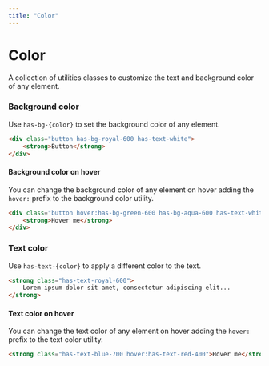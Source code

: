 ```yaml
---
title: "Color"
---
```


# Color

A collection of utilities classes to customize the text and background color of any element. 

### Background color

Use `has-bg-{color}` to set the background color of any element. 

```html live=true bg=blue-200 align=center
<div class="button has-bg-royal-600 has-text-white">
    <strong>Button</strong>
</div>
```

#### Background color on hover

You can change the background color of any element on hover adding the `hover:` prefix to the background color utility.

```html live=true bg=blue-200 color=blue-700 align=center
<div class="button hover:has-bg-green-600 has-bg-aqua-600 has-text-white">
    <strong>Hover me</strong>
</div>
```

### Text color

Use `has-text-{color}` to apply a different color to the text. 

```html live=true bg=blue-200 align=center
<strong class="has-text-royal-600">
    Lorem ipsum dolor sit amet, consectetur adipiscing elit...
</strong>
```

#### Text color on hover

You can change the text color of any element on hover adding the `hover:` prefix to the text color utility.

```html live=true bg=blue-200 align=center
<strong class="has-text-blue-700 hover:has-text-red-400">Hover me</strong>
```

